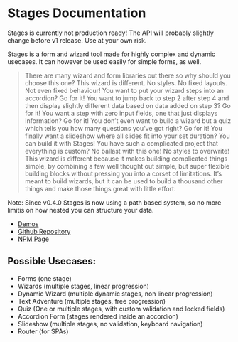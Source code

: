 
# Stages Documentation

<Callout emoji="⚠️">
  Stages is currently not production ready! The API will probably slightly change before v1 release. Use at your own risk.
</Callout>

Stages is a form and wizard tool made for highly complex and dynamic usecases. It can however be used easily for simple 
forms, as well.

> There are many wizard and form libraries out there so why should you choose this one? This wizard is different. 
No styles. No fixed layouts. Not even fixed behaviour! You want to put your wizard steps into an accordion? Go 
for it! You want to jump back to step 2 after step 4 and then display slightly different data based on data added 
on step 3? Go for it! You want a step with zero input fields, one that just displays information? Go for it! You don’t 
even want to build a wizard but a quiz which tells you how many questions you’ve got right? Go for it! You finally want a 
slideshow where all slides fit into your set duration? You can build it with Stages! You have such a complicated project 
that everything is custom? No ballast with this one! No styles to overwrite! This wizard is different because it makes 
building complicated things simple, by combining a few well thought out simple, but super flexible building blocks without 
pressing you into a corset of limitations. It’s meant to build wizards, but it can be used to build a thousand other things 
and make those things great with little effort.

Note: Since v0.4.0 Stages is now using a path based system, so no more limitis on how nested you can structure your data.

- [Demos](https://stages-demo.vercel.app/)
- [Github Repository](https://github.com/unic/stages)
- [NPM Page](https://www.npmjs.com/package/react-stages)

## Possible Usecases:

- Forms (one stage)
- Wizards (multiple stages, linear progression)
- Dynamic Wizard (multiple dynamic stages, non linear progression)
- Text Adventure (multiple stages, free progression)
- Quiz (One or multiple stages, with custom validation and locked fields)
- Accordion Form (stages rendered inside an accordion)
- Slideshow (multiple stages, no validation, keyboard navigation)
- Router (for SPAs)